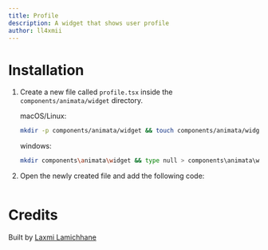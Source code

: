 ```yaml
---
title: Profile
description: A widget that shows user profile
author: ll4xmii
---
```


<ComponentPreview name="widget-profile--docs" />

# Installation

1. Create a new file called `profile.tsx` inside the `components/animata/widget` directory.

   macOS/Linux:
   ```bash
   mkdir -p components/animata/widget && touch components/animata/widget/profile.tsx
   ```

   windows:
   ```bash
   mkdir components\animata\widget && type null > components\animata\widget\profile.tsx
   ```

2. Open the newly created file and add the following code:

```jsx file=<rootDir>/animata/widget/profile.tsx

```

# Credits

   Built by [Laxmi Lamichhane](https://github.com/llaxmi)
